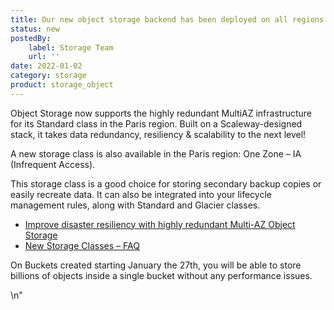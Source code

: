 ```yaml
---
title: Our new object storage backend has been deployed on all regions!
status: new
postedBy:
    label: Storage Team
    url: ''
date: 2022-01-02
category: storage
product: storage_object
---
```


Object Storage now supports the highly redundant MultiAZ infrastructure for its Standard class in the Paris region. Built on a Scaleway-designed stack, it takes data redundancy, resiliency &amp; scalability to the next level!

A new storage class is also available in the Paris region: One Zone &#8211; IA (Infrequent Access).

This storage class is a good choice for storing secondary backup copies or easily recreate data.
It can also be integrated into your lifecycle management rules, along with Standard and Glacier classes. 

* [Improve disaster resiliency with highly redundant Multi-AZ Object Storage](https://blog.scaleway.com/improve-disaster-resiliency-with-highly-redundant-multi-az-object-storage/\")
* [New Storage Classes &#8211; FAQ](https://www.scaleway.com/en/docs/faq/new-object-storage-classes/)

On Buckets created starting January the 27th, you will be able to store billions of objects inside a single bucket without any performance issues.</p>\n"